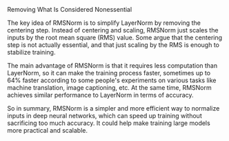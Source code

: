 <Title>RMSNorm</Title>
<Tagline>Removing What Is Considered Nonessential</Tagline>

The key idea of RMSNorm is to simplify LayerNorm by removing the centering step. Instead of centering and scaling, RMSNorm just scales the inputs by the root mean square (RMS) value. Some argue that the centering step is not actually essential, and that just scaling by the RMS is enough to stabilize training.

The main advantage of RMSNorm is that it requires less computation than LayerNorm, so it can make the training process faster, sometimes up to 64% faster according to some people's experiments on various tasks like machine translation, image captioning, etc. At the same time, RMSNorm achieves similar performance to LayerNorm in terms of accuracy.

So in summary, RMSNorm is a simpler and more efficient way to normalize inputs in deep neural networks, which can speed up training without sacrificing too much accuracy. It could help make training large models more practical and scalable.